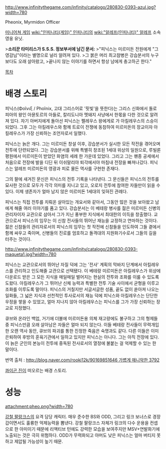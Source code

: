 http://www.infinitythegame.com/infinity/catalogo/280830-0393-azul.jpg?width=780

Pheonix, Myrmidon Officer

[[미니어쳐 게임]] [[wiki:"인피니티(게임)" 인피니티]]의 [[wiki:"알레프(인피니티)" 알레프]] 소속 영웅 유닛.

>'''소리꾼 타미리스가 S.S.S. 정보부서에 남긴 문서:'''
>"피닉스는 미르미돈 전원에게 "그 영감님"이라는 별명으로 널리 알려져 있다.
>그 붉은 머리 최고참병은 강습분서의 누구보다도 오래 살아왔고,
>끝나지 않는 이야기를 하면서 항상 남에게 충고하곤 한다."

[[목차]]

= 배경 스토리 =

피닉스(Φοῖνιξ / Phoĩnix, 고대 그리스어로 '핏빛'을 뜻한다)는 그리스 신화에서 돌로피아의 왕인 아뮨토르의 아들로, 칼리도니아 멧돼지 사냥에서 한몫을 다한 것으로 알려져 있다. 자기 아버지에게 돌아선 피닉스는 펠레우스 왕에게로 가 아킬레우스의 스승이 되었다. 그후 그는 아킬레우스와 함께 트로이 전쟁에 동참하여 미르미돈의 장교이자 아킬레우스가 가장 신뢰하는 조언자로서 일했다.

피닉스는 늙은 개다. 그는 미르미돈 창설 이후, 강습분서가 실시한 모든 작전을 겪어오며 전투에 단련되었다. 그는 강습분서를 위해 특별히 창조된 1세대 위상의 일원으로, 루빌론 평원에서 미르미돈이 받았던 화염의 세례 한 가운데 있었다. 그리고 그는 쐔종 공세에서 처음으로 전장에 발을 디딘 뒤 이쉬말리야 퇴각에서야 마침내 전장을 빠져나갔다. 피닉스는 알레프 미르미돈의 영광과 피로 물든 역사를 구현한 존재다.

그의 팔에 새겨진 문신은 피닉스의 전투 기록을 나타낸다. 그 문신들은 피닉스의 전투를 묘사한 것으로 모두가 각각 의미를 지니고 있고, 오로지 전투에 참여한 자들만이 읽을 수 있다. 이제 생존자가 얼마 남지 않은 미르미돈 1세대의 잊혀진 관례다.

피닉스는 직접 전투를 치뤄온 살아있는 개요서와 같아서, 그동안 많은 것을 보아왔고 남에게 해줄 여러 이야기를 품고 있다. 강습분서는 이 베테랑 병사를 젊은 미르미돈 신병의 관리자이자 교관으로 삼아서 그가 지닌 풍부한 지식에서 최대한의 이득을 창출했다. 교관으로서 피닉스의 임무는 이 신참 전사들의 뛰어난 재능을 교정하고 연마하는 것이다. 젊은 신참들의 관리자로서의 피닉스의 임무는 첫 작전에 신참들을 인도하여 그들 곁에서 함께 싸우고 죽이며, 신병들의 진로를 엄호하고 돌격대의 지원화기수로서 그들의 길을 터주는 것이다.

http://www.infinitythegame.com/infinity/catalogo/280830-0393-maqueta1.jpg?width=780

피닉스는 교관으로서의 뛰어난 자질 덕에 그는 '전사' 계획의 막바지 단계에서 아킬레우스를 관리하고 인도해줄 교관으로 선택됐다. 이 베테랑 미르미돈은 아킬레우스가 위상에 다운로드 받은 그 모든 지식을 매일매일 벌어지는 현실의 전투와 조화를 이룰 수 있도록 도왔다. 아킬레우스가 그 뛰어난 신체 능력과 특별한 전투 기술 사이에서 균형을 이루고 조화를 이루도록 말이다. 피닉스의 거칠지만 서글서글한 성품, 끝도 없이 쏟아져 나오는 일화들, 그 넓은 지식과 선천적인 투사로서의 재능 덕에 피닉스와 아킬레우스는 단단한 우정을 쌓을 수 있었고, 얼마 지나지 않아 아킬레우스는 피닉스를 그가 가장 신뢰하는 장교로 지정했다.

큐브와 온라인 백업, 거기에 더불에 미르미돈용 의체 재고량에도 불구하고 그의 형제들 중 피닉스만큼 오래 살아남은 자들은 얼마 되지 않는다. 이들 베테랑 전사들이 무력개입한 오랜 역사 동안, 큐브의 파괴를 통한 진정한 죽음은 숙명과도 같다. 다른 이들은 이미 은퇴하여 후방의 훈육기관에서 일하고 있지만 피닉스는 아니다. 그는 아직 전장에 있다. 이 늙은 군인의 본능이 전투에 중독된 전사로서의 열정에 불붙는 걸 억제할 수 있는 한 말이다.

번역 출처 : [[http://blog.naver.com/rooki12k/90169851646 가볍게 매니악한 3792]]

[[콰이곤 진]]이 떠오르는 배경 스토리.

= 성능 =

attachment:pheo.png?width=780

[[강철 팔랑크스]]의 요격 담당 캐릭터. 매우 준수한 BS와 ODD, 그리고 링크 보너스로 경장갑이면서도 훌륭한 억제능력을 뽐낸다. 강철 팔랑크스 자체가 링크의 다수 운용을 컨셉으로 한 아미이기 때문에 리액티브 턴에도 강력한 모습을 보여주지만 MSV+연발화기에 노출되는 것은 극히 위험하다. ODD가 무력화되고 아머도 낮은 피닉스는 얼마 버티지 못하고 제압될 가능성이 높기 때문.
